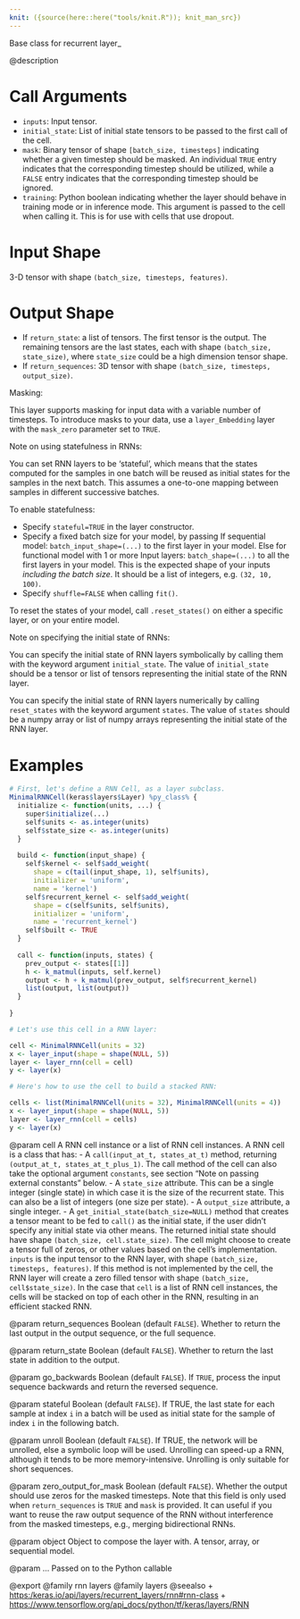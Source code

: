 ```yaml
---
knit: ({source(here::here("tools/knit.R")); knit_man_src})
---
```

Base class for recurrent layer_

@description

# Call Arguments
- `inputs`: Input tensor.
- `initial_state`: List of initial state tensors to be passed to the first
    call of the cell.
- `mask`: Binary tensor of shape `[batch_size, timesteps]`
    indicating whether a given timestep should be masked.
    An individual `TRUE` entry indicates that the corresponding
    timestep should be utilized, while a `FALSE` entry indicates
    that the corresponding timestep should be ignored.
- `training`: Python boolean indicating whether the layer should behave in
    training mode or in inference mode. This argument is passed
    to the cell when calling it.
    This is for use with cells that use dropout.

# Input Shape
3-D tensor with shape `(batch_size, timesteps, features)`.

# Output Shape
- If `return_state`: a list of tensors. The first tensor is
the output. The remaining tensors are the last states,
each with shape `(batch_size, state_size)`, where `state_size` could
be a high dimension tensor shape.
- If `return_sequences`: 3D tensor with shape
`(batch_size, timesteps, output_size)`.

Masking:

This layer supports masking for input data with a variable number
of timesteps. To introduce masks to your data,
use a `layer_Embedding` layer with the `mask_zero` parameter
set to `TRUE`.

Note on using statefulness in RNNs:

You can set RNN layers to be 'stateful', which means that the states
computed for the samples in one batch will be reused as initial states
for the samples in the next batch. This assumes a one-to-one mapping
between samples in different successive batches.

To enable statefulness:

- Specify `stateful=TRUE` in the layer constructor.
- Specify a fixed batch size for your model, by passing
If sequential model:
    `batch_input_shape=(...)` to the first layer in your model.
Else for functional model with 1 or more Input layers:
    `batch_shape=(...)` to all the first layers in your model.
This is the expected shape of your inputs
*including the batch size*.
It should be a list of integers, e.g. `(32, 10, 100)`.
- Specify `shuffle=FALSE` when calling `fit()`.

To reset the states of your model, call `.reset_states()` on either
a specific layer, or on your entire model.

Note on specifying the initial state of RNNs:

You can specify the initial state of RNN layers symbolically by
calling them with the keyword argument `initial_state`. The value of
`initial_state` should be a tensor or list of tensors representing
the initial state of the RNN layer.

You can specify the initial state of RNN layers numerically by
calling `reset_states` with the keyword argument `states`. The value of
`states` should be a numpy array or list of numpy arrays representing
the initial state of the RNN layer.

# Examples
```r
# First, let's define a RNN Cell, as a layer subclass.
MinimalRNNCell(keras$layers$Layer) %py_class% {
  initialize <- function(units, ...) {
    super$initialize(...)
    self$units <- as.integer(units)
    self$state_size <- as.integer(units)
  }
  
  build <- function(input_shape) {
    self$kernel <- self$add_weight(
      shape = c(tail(input_shape, 1), self$units),
      initializer = 'uniform',
      name = 'kernel')
    self$recurrent_kernel <- self$add_weight(
      shape = c(self$units, self$units),
      initializer = 'uniform',
      name = 'recurrent_kernel')
    self$built <- TRUE
  }
        
  call <- function(inputs, states) {
    prev_output <- states[[1]]
    h <- k_matmul(inputs, self.kernel)
    output <- h + k_matmul(prev_output, self$recurrent_kernel)
    list(output, list(output))
  }
  
}

# Let's use this cell in a RNN layer:

cell <- MinimalRNNCell(units = 32)
x <- layer_input(shape = shape(NULL, 5))
layer <- layer_rnn(cell = cell)
y <- layer(x)

# Here's how to use the cell to build a stacked RNN:

cells <- list(MinimalRNNCell(units = 32), MinimalRNNCell(units = 4))
x <- layer_input(shape = shape(NULL, 5))
layer <- layer_rnn(cell = cells)
y <- layer(x)
```

@param cell
A RNN cell instance or a list of RNN cell instances.
A RNN cell is a class that has:
- A `call(input_at_t, states_at_t)` method, returning
`(output_at_t, states_at_t_plus_1)`. The call method of the
cell can also take the optional argument `constants`, see
section "Note on passing external constants" below.
- A `state_size` attribute. This can be a single integer
(single state) in which case it is the size of the recurrent
state. This can also be a list of integers
(one size per state).
- A `output_size` attribute, a single integer.
- A `get_initial_state(batch_size=NULL)`
method that creates a tensor meant to be fed to `call()` as the
initial state, if the user didn't specify any initial state
via other means. The returned initial state should have
shape `(batch_size, cell.state_size)`.
The cell might choose to create a tensor full of zeros,
or other values based on the cell's implementation.
`inputs` is the input tensor to the RNN layer, with shape
`(batch_size, timesteps, features)`.
If this method is not implemented
by the cell, the RNN layer will create a zero filled tensor
with shape `(batch_size, cell$state_size)`.
In the case that `cell` is a list of RNN cell instances, the cells
will be stacked on top of each other in the RNN, resulting in an
efficient stacked RNN.

@param return_sequences
Boolean (default `FALSE`). Whether to return the last
output in the output sequence, or the full sequence.

@param return_state
Boolean (default `FALSE`).
Whether to return the last state in addition to the output.

@param go_backwards
Boolean (default `FALSE`).
If `TRUE`, process the input sequence backwards and return the
reversed sequence.

@param stateful
Boolean (default `FALSE`). If TRUE, the last state
for each sample at index `i` in a batch will be used as initial
state for the sample of index `i` in the following batch.

@param unroll
Boolean (default `FALSE`).
If TRUE, the network will be unrolled, else a symbolic loop will be
used. Unrolling can speed-up a RNN, although it tends to be more
memory-intensive. Unrolling is only suitable for short sequences.

@param zero_output_for_mask
Boolean (default `FALSE`).
Whether the output should use zeros for the masked timesteps.
Note that this field is only used when `return_sequences`
is `TRUE` and `mask` is provided.
It can useful if you want to reuse the raw output sequence of
the RNN without interference from the masked timesteps, e.g.,
merging bidirectional RNNs.

@param object
Object to compose the layer with. A tensor, array, or sequential model.

@param ...
Passed on to the Python callable

@export
@family rnn layers
@family layers
@seealso
+ <https:/keras.io/api/layers/recurrent_layers/rnn#rnn-class>
+ <https://www.tensorflow.org/api_docs/python/tf/keras/layers/RNN>

